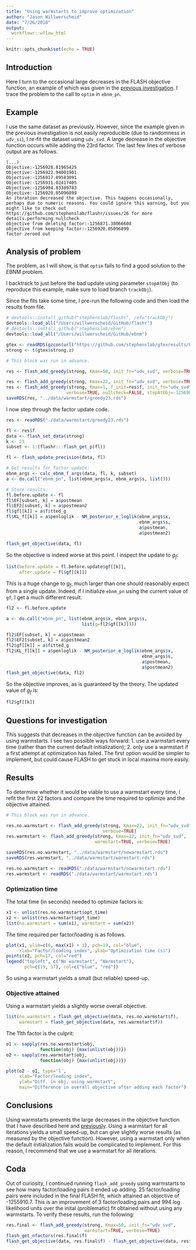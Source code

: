 ```yaml
---
title: "Using warmstarts to improve optimization"
author: "Jason Willwerscheid"
date: "7/26/2018"
output:
  workflowr::wflow_html
---
```


```r
knitr::opts_chunk$set(echo = TRUE)
```

## Introduction

Here I turn to the occasional large decreases in the FLASH objective function, an example of which was given in the [previous investigation](init_fn.html). I trace the problem to the call to `optim` in `ebnm_pn`.

## Example

I use the same dataset as previously. However, since the example given in the previous investigation is not easily reproducible (due to randomness in `udv_si`), I re-fit the dataset using `udv_svd`. A large decrease in the objective function occurs while adding the 23rd factor. The last few lines of verbose output are as follows.

```{}
(...)
Objective:-1256928.81965425
Objective:-1256922.94001901
Objective:-1256917.09583091
Objective:-1256911.02417405
Objective:-1256904.83389783
Objective:-1256920.05096899
An iteration decreased the objective. This happens occasionally, perhaps due to numeric reasons. You could ignore this warning, but you might like to check out https://github.com/stephenslab/flashr/issues/26 for more details.performing nullcheck
objective from deleting factor:-1256871.38066608
objective from keeping factor:-1256920.05096899
factor zeroed out
```

## Analysis of problem 

The problem, as I will show, is that `optim` fails to find a good solution to the EBNM problem.

I backtrack to just before the bad update using parameter `stopAtObj` (to reproduce this example, make sure to load branch `trackObj`).

Since the fits take some time, I pre-run the following code and then load the results from file.

```r
# devtools::install_github("stephenslab/flashr", ref="trackObj")
devtools::load_all("/Users/willwerscheid/GitHub/flashr")
# devtools::install_github("stephenslab/ebnm")
devtools::load_all("/Users/willwerscheid/GitHub/ebnm")

gtex <- readRDS(gzcon(url("https://github.com/stephenslab/gtexresults/blob/master/data/MatrixEQTLSumStats.Portable.Z.rds?raw=TRUE")))
strong <- t(gtex$strong.z)
```

```r
# This block was run in advance.

res <- flash_add_greedy(strong, Kmax=50, init_fn="udv_svd", verbose=TRUE)

res <- flash_add_greedy(strong, Kmax=22, init_fn="udv_svd", verbose=TRUE)
res <- flash_add_greedy(strong, Kmax=1, f_init=res$f, init_fn="udv_svd",
                       verbose=TRUE, nullcheck=FALSE, stopAtObj=-1256905)
saveRDS(res, "../data/warmstart/greedy23.rds")
```

I now step through the factor update code.

```r
res <- readRDS("./data/warmstart/greedy23.rds")

fl <- res$f
data <- flash_set_data(strong)
k <- 23
subset <- 1:(flashr:::flash_get_p(fl))

fl <- flash_update_precision(data, fl)

# Get results for factor update:
ebnm_args <- calc_ebnm_f_args(data, fl, k, subset)
a <- do.call("ebnm_pn", list(ebnm_args$x, ebnm_args$s, list()))

# Store results:
fl.before.update <- fl
fl$EF[subset, k] = a$postmean
fl$EF2[subset, k] = a$postmean2
fl$gf[[k]] = a$fitted_g
fl$KL_f[[k]] = a$penloglik - NM_posterior_e_loglik(ebnm_args$x,
                                                   ebnm_args$s,
                                                   a$postmean,
                                                   a$postmean2)

flash_get_objective(data, fl)
```

So the objective is indeed worse at this point. I inspect the update to $g_f$:

```r
list(before.update = fl.before.update$gf[[k]], 
     after.update = fl$gf[[k]])
```

This is a huge change to $g_f$, much larger than one should reasonably expect from a single update. Indeed, if I initialize `ebnm_pn` using the current value of `gf`, I get a much different result.

```r
fl2 <- fl.before.update

a <- do.call("ebnm_pn", list(ebnm_args$x, ebnm_args$s, 
                             list(g=fl2$gf[[k]])))

fl2$EF[subset, k] = a$postmean
fl2$EF2[subset, k] = a$postmean2
fl2$gf[[k]] = a$fitted_g
fl2$KL_f[[k]] = a$penloglik - NM_posterior_e_loglik(ebnm_args$x,
                                                    ebnm_args$s,
                                                    a$postmean,
                                                    a$postmean2)
flash_get_objective(data, fl2)
```

So the objective improves, as is guaranteed by the theory. The updated value of $g_f$ is:

```r
fl2$gf[[k]]
```

## Questions for investigation

This suggests that decreases in the objective function can be avoided by using warmstarts. I see two possible ways forward: 1. use a warmstart every time (rather than the current default initialization); 2. only use a warmstart if a first attempt at optimization has failed. The first option would be simpler to implement, but could cause FLASH to get stuck in local maxima more easily. 

## Results

To determine whether it would be viable to use a warmstart every time, I refit the first 22 factors and compare the time required to optimize and the objective attained.

```r
# This block was run in advance.

res.no.warmstart <- flash_add_greedy(strong, Kmax=22, init_fn="udv_svd",
                                     verbose=TRUE)
res.warmstart <- flash_add_greedy(strong, Kmax=22, init_fn="udv_svd",
                                  warmstart=TRUE, verbose=TRUE)

saveRDS(res.no.warmstart, "../data/warmstart/nowarmstart.rds")
saveRDS(res.warmstart, "../data/warmstart/warmstart.rds")
```

```r
res.no.warmstart <- readRDS("./data/warmstart/nowarmstart.rds")
res.warmstart <- readRDS("./data/warmstart/warmstart.rds")
```

### Optimization time

The total time (in seconds) needed to optimize factors is:

```r
x1 <- unlist(res.no.warmstart$opt_time)
x2 <- unlist(res.warmstart$opt_time)
list(no.warmstart = sum(x1), warmstart = sum(x2))
```

The time required per factor/loading is as follows.

```r
plot(x1, ylim=c(0, max(x1) + 1), pch=19, col="blue",
     xlab="Factor/loading index", ylab="Optimization time (s)")
points(x2, pch=17, col="red")
legend("topleft", c("No warmstart", "Warmstart"),
       pch=c(19, 17), col=c("blue", "red"))
```

So using a warmstart yields a small (but reliable) speed-up. 

### Objective attained

Using a warmstart yields a slightly worse overall objective. 

```r
list(no.warmstart = flash_get_objective(data, res.no.warmstart$f),
     warmstart = flash_get_objective(data, res.warmstart$f))
```

The 11th factor is the culprit:

```r
o1 <- sapply(res.no.warmstart$obj, 
             function(obj) {max(unlist(obj))})
o2 <- sapply(res.warmstart$obj, 
             function(obj) {max(unlist(obj))})

plot(o2 - o1, type='l',
     xlab="Factor/loading index",
     ylab="Diff. in obj. using warmstart",
     main="Difference in overall objective after adding each factor")
```

## Conclusions

Using warmstarts prevents the large decreases in the objective function that I have described here and [previously](init_fn.html). Using a warmstart for all iterations yields a small speed-up, but can give slightly worse results (as measured by the objective function). However, using a warmstart only when the default initialization fails would be complicated to implement. For this reason, I recommend that we use a warmstart for all iterations.

## Coda

Out of curiosity, I continued running `flash_add_greedy` using warmstarts to see how many factor/loading pairs it ended up adding. 25 factor/loading pairs were included in the final FLASH fit, which attained an objective of -1255910.7. This is an improvement of 3 factor/loading pairs and 994 log likelihood units over the inital (problematic) fit obtained without using any warmstarts. To verify these results, run the following:

```r
res.final <- flash_add_greedy(strong, Kmax=50, init_fn="udv_svd",
                              warmstart=TRUE, verbose=TRUE)
flash_get_nfactors(res.final$f)
flash_get_objective(data, res.final$f) - flash_get_objective(data, res$f)
```
